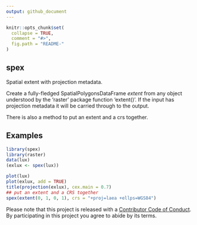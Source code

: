 ```yaml
---
output: github_document
---
```


<!-- README.md is generated from README.Rmd. Please edit that file -->


```r
knitr::opts_chunk$set(
  collapse = TRUE,
  comment = "#>",
  fig.path = "README-"
)
```

## spex

Spatial extent with projection metadata. 

Create a fully-fledged SpatialPolygonsDataFrame *extent* from any object understood
by the 'raster' package function 'extent()'. If the input has projection metadata it
will be carried through to the output. 

There is also a method to put an extent and a crs together. 

## Examples

```r
library(spex)
library(raster)
data(lux)
(exlux <- spex(lux))

plot(lux)
plot(exlux, add = TRUE)
title(projection(exlux), cex.main = 0.7)
## put an extent and a CRS together
spex(extent(0, 1, 0, 1), crs = "+proj=laea +ellps=WGS84")
```



Please note that this project is released with a [Contributor Code of Conduct](CONDUCT.md). By participating in this project you agree to abide by its terms.
